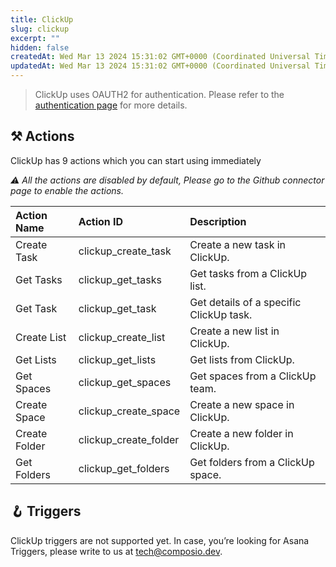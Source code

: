 ```yaml
---
title: ClickUp
slug: clickup
excerpt: ""
hidden: false
createdAt: Wed Mar 13 2024 15:31:02 GMT+0000 (Coordinated Universal Time)
updatedAt: Wed Mar 13 2024 15:31:02 GMT+0000 (Coordinated Universal Time)
---
```


> ClickUp uses OAUTH2 for authentication. Please refer to the [authentication page](/docs/authentication) for more details.





## ⚒️ Actions

ClickUp has 9 actions which you can start using immediately

 _⚠️ All the actions are disabled by default, Please go to the Github connector page to enable the actions._


| Action Name            | Action ID                   | Description                                       |
| :--------------------- | :-------------------------- | :------------------------------------------------ |
| Create Task | clickup_create_task | Create a new task in ClickUp. |
| Get Tasks | clickup_get_tasks | Get tasks from a ClickUp list. |
| Get Task | clickup_get_task | Get details of a specific ClickUp task. |
| Create List | clickup_create_list | Create a new list in ClickUp. |
| Get Lists | clickup_get_lists | Get lists from ClickUp. |
| Get Spaces | clickup_get_spaces | Get spaces from a ClickUp team. |
| Create Space | clickup_create_space | Create a new space in ClickUp. |
| Create Folder | clickup_create_folder | Create a new folder in ClickUp. |
| Get Folders | clickup_get_folders | Get folders from a ClickUp space. |

## 🪝 Triggers

ClickUp triggers are not supported yet. In case, you’re looking for Asana Triggers, please write to us at tech@composio.dev.
